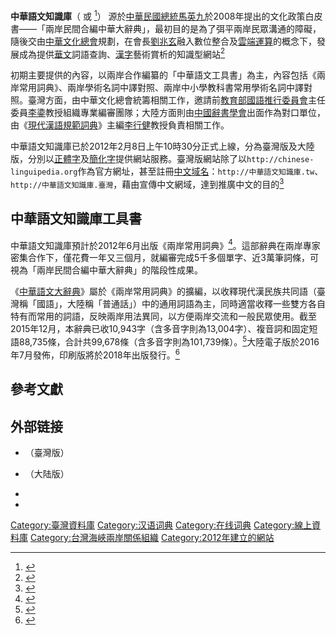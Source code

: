 {{Infobox website
| name                 = {{lang|zh-tw|中華語文知識庫}}  <!--网站名称-->
| logo                 =    <!--网站标志-->
| logocaption          =    <!--标志说明-->
| screenshot           =    <!--截图-->
| collapsible          =    <!--是否折叠 可设定 yes-->
| collapsetext         =    <!--折叠部分的标题文字-->
| caption              =    <!--截图说明-->
| url                  = {{URL|http://chinese-linguipedia.org/}}{{zh-tw}}
| slogan               =    <!--标语-->
| commercial           =    <!--是否为商业性质（请填“是”或“否”）-->
| type                 =    <!---->
| registration         =    <!--是否需要注册会员（请填“是”、“否”或“选择性”）-->
| language             =  [[正體中文|正體中文]]
| num_users            =    <!---->
| content_license      =    <!--内容的版权资讯-->
| programming language =    <!---->
| owner                =  [[中華文化總會|中華文化總會]]  <!---->
| author               =   <!---->
| editor               = <!---->
| launch_date          = {{Start date and age|2012|02|08|df=yes}}
| revenue              =    <!---->
| alexa                ={{普通列表|
*{{flag icon|世界}}1,392,239 {{decrease}}963,894
*{{flag icon|ROC}}13,674
*{{as of|2014|06|23}}<ref>[http://www.alexa.com/siteinfo/http%3A%2F%2Fchinese-linguipedia.org chinese-linguipedia.org Site Overview]</ref>}}
| ip                   =    <!---->
| current_status       =  線上  <!---->
| location         ={{flag icon|ROC}}臺灣
| abbreviated_name =
}}

{{Infobox website
| name                 = {{lang|zh-cn|中华语文知识库}}  <!--网站名称-->
| logo                 =    <!--网站标志-->
| logocaption          =    <!--标志说明-->
| screenshot           =    <!--截图-->
| collapsible          =    <!--是否折叠 可设定 yes-->
| collapsetext         =    <!--折叠部分的标题文字-->
| caption              =    <!--截图说明-->
| url                  = {{URL|http://www.zhonghuayuwen.org/}}{{zh-cn}}
| slogan               =    <!--标语-->
| commercial           =    <!--是否为商业性质（请填“是”或“否”）-->
| type                 =    <!---->
| registration         =    <!--是否需要注册会员（请填“是”、“否”或“选择性”）-->
| language             =   [[简体中文|简体中文]]
| num_users            =    <!---->
| content_license      =    <!--内容的版权资讯-->
| programming language =    <!---->
| owner                =  两岸合作编纂中华语文工具书大陆编写委员会  <!---->
| author               =    <!---->
| editor               =    <!---->
| launch_date          ={{Start date and age|2012|02|08|df=yes}}
| revenue              =    <!---->
| alexa                ={{普通列表|
*{{flag icon|世界}}16,839,777 {{decrease}}1,047,894
*{{flag icon|PRC}}无数据
*{{as of|2014|06|23}}<ref>[http://www.alexa.com/siteinfo/http://www.zhonghuayuwen.org zhonghuayuwen.org Site Overview]</ref>}}
| ip                   =    <!---->
| current_status       =  线上
| location         ={{flag icon|PRC}}[[北京市|北京市]][[东城区|东城区]]朝阳门南小街51号
| abbreviated_name =
}}

'''中華語文知識庫'''（{{lang-en|Chinese Linguipedia}} 或 {{lang|en|Chinese Language Knowledge Base}}<ref name="Chinese Language Knowledge Base">{{Cite web |url =http://www.taiwanacademy.tw/article/index.php?sn=91 |title =Chinese Language Knowledge Base |author =<!--作者--> |date =<!-- 原文发表日期--> |work =Taiwan Academy |publisher =Ministry of Culture |language =en |accessdate =<!-- 查阅日期--> 2014-06-23 |format =<!--格式--> |quote =<!--引用的相关原文--> |archiveurl =https://web.archive.org/web/20140623144409/http://www.taiwanacademy.tw/article/index.php?sn=91 |archivedate =2014-06-23 |dead-url =no }}</ref>）
源於[[中華民國總統|中華民國總統]][[馬英九|馬英九]]於2008年提出的文化政策白皮書——「兩岸民間合編中華大辭典」，最初目的是為了弭平兩岸民眾溝通的障礙，隨後交由[[中華文化總會|中華文化總會]]規劃，在會長[[劉兆玄|劉兆玄]]融入數位整合及[[雲端運算|雲端運算]]的概念下，發展成為提供[[華文|華文]]詞語查詢、[[漢字|漢字]]藝術賞析的知識型網站<ref>{{cite web|title=「中華語文知識庫」的故事|url=http://chinese-linguipedia.org/clkn/index.php/footer/chPage/%E9%97%9C%E6%96%BC%E6%88%91%E5%80%91/%E7%B6%B2%E7%AB%99%E7%B7%A3%E8%B5%B7|website=中華語文知識庫|accessdate=2017-08-12|archiveurl=https://web.archive.org/web/20170812131332/http://chinese-linguipedia.org/clkn/index.php/footer/chPage/%E9%97%9C%E6%96%BC%E6%88%91%E5%80%91/%E7%B6%B2%E7%AB%99%E7%B7%A3%E8%B5%B7|archivedate=2017-08-12|dead-url=yes|language=zh-TW|df=}}</ref>

初期主要提供的內容，以兩岸合作編纂的「中華語文工具書」為主，內容包括《兩岸常用詞典》、兩岸學術名詞中譯對照、兩岸中小學教科書常用學術名詞中譯對照。臺灣方面，由中華文化總會統籌相關工作，邀請前[[教育部國語推行委員會|教育部國語推行委員會]]主任委員[[李鍌|李鍌]]教授組織專業編審團隊；大陸方面則由[[中國辭書學會|中國辭書學會]]出面作為對口單位，由《[[現代漢語規範詞典|現代漢語規範詞典]]》主編[[李行健|李行健]]教授負責相關工作。

中華語文知識庫已於2012年2月8日上午10時30分正式上線，分為臺灣版及大陸版，分別以[[繁体中文|正體字]]及[[簡化字|簡化字]]提供網站服務。臺灣版網站除了以<code><nowiki>http://chinese-linguipedia.org</nowiki></code>作為官方網址，甚至註冊[[中文域名|中文域名]]：<code><nowiki>http://中華語文知識庫.tw</nowiki></code>、<code><nowiki>http://中華語文知識庫.臺灣</nowiki></code>，藉由宣傳中文網域，達到推廣中文的目的<ref>{{cite web|title=http://中華語文知識庫.tw 中文網址上路|url=http://chinese-linguipedia.org/clk/new/15|website=中華語文資料庫|accessdate=2017-08-12|archiveurl=https://web.archive.org/web/20170812132408/http://chinese-linguipedia.org/clk/new/15|archivedate=2017-08-12|dead-url=yes|language=zh-TW|df=}}</ref>

==中華語文知識庫工具書==
中華語文知識庫預計於2012年6月出版《兩岸常用詞典》<ref>{{cite web|title=《两岸常用词典》6月出版 收录公车、拜票等3.5万词条|url=http://culture.people.com.cn/GB/22219/17076556.html|website=人民網|accessdate=2017-08-12|archiveurl=https://web.archive.org/web/20170812132808/http://culture.people.com.cn/GB/22219/17076556.html|archivedate=2017-08-12|dead-url=no|language=zh-CN|date=2012-02-10}}</ref>。這部辭典在兩岸專家密集合作下，僅花費一年又三個月，就編審完成5千多個單字、近3萬筆詞條，可視為「兩岸民間合編中華大辭典」的階段性成果。

《[[中華語文大辭典|中華語文大辭典]]》屬於《兩岸常用詞典》的擴編，以收釋現代漢民族共同語（臺灣稱「國語」，大陸稱「普通話」）中的通用詞語為主，同時適當收釋一些雙方各自特有而常用的詞語，反映兩岸用法異同，以方便兩岸交流和一般民眾使用。截至2015年12月，本辭典已收10,943字（含多音字則為13,004字）、複音詞和固定短語88,735條，合計共99,678條（含多音字則為101,739條）。<ref>{{cite web|title=《中華語文大辭典》出爐　馬總統：正體字簡化字的對抗走入歷史|url=http://tw.appledaily.com/new/realtime/20160420/843183/|website=蘋果日報|date=2016-04-20|accessdate=2017-11-10|archive-date=2018-02-05|archive-url=https://web.archive.org/web/20180205041623/https://tw.appledaily.com/new/realtime/20160420/843183/|dead-url=no}}</ref>大陸電子版於2016年7月發佈，印刷版將於2018年出版發行。<ref>{{cite web|title=陸版《中華語文大辭典》7月面世|url=http://news.takungpao.com.hk/paper/q/2016/0428/3311992.html|website=大公報|date=2016-04-28|accessdate=2017-11-10|archive-date=2019-06-01|archive-url=https://web.archive.org/web/20190601070133/http://news.takungpao.com.hk/paper/q/2016/0428/3311992.html|dead-url=no}}</ref>

==參考文獻==
{{Reflist|2}}

==外部链接==
*{{官網|1=http://chinese-linguipedia.org/|name=中華語文知識庫}}（臺灣版）{{zh-tw}}
*{{官網|1=http://www.zhonghuayuwen.org/|name=中华语文知识库}}（大陆版）{{zh-cn}}
*{{facebook|ChineseLinguipedia|中華語文知識庫}}{{zh-tw}}
*{{新浪微博|chineselinguipedia|中華語文知識庫臺灣版}}{{zh-tw}}

{{汉语辞书}}
[[Category:臺灣資料庫|Category:臺灣資料庫]]
[[Category:汉语词典|Category:汉语词典]]
[[Category:在线词典|Category:在线词典]]
[[Category:線上資料庫|Category:線上資料庫]]
[[Category:台灣海峽兩岸關係組織|Category:台灣海峽兩岸關係組織]]
[[Category:2012年建立的網站|Category:2012年建立的網站]]